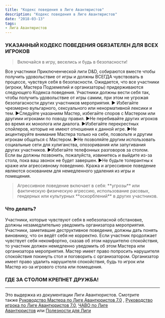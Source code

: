```yaml
---
title: "Кодекс поведения в Лиге Авантюристов"
description: "Кодекс поведения в Лиге Авантюристов"
date: "2018-03-13"
tags:
- Лига Авантюристов
---
```


### УКАЗАННЫЙ КОДЕКС ПОВЕДЕНИЯ ОБЯЗАТЕЛЕН ДЛЯ ВСЕХ ИГРОКОВ

> Включайся в игру, веселись и будь в безопасности!

Все участники Приключенческой лиги D&D, собираются вместе чтобы получить удовольствие от игры и должны ВСЕГДА чувствовать в процессе, чувствуя себя в безопасности. Ожидается, что все участники (игроки, Мастера Подземелий и организаторы) придерживаются следующего Кодекса поведения. Участники должны вести себя так, чтобы получить удовольствие от игры самим, при этом не угрожая безопагасности других участников мероприятия. ► Избегайте чрезмерно вульгарного, сексуального или ненормативной лексики и тем. ►Следуйте указаниям Мастер, избегайте споров с Мастером или другими игроками по поводу правил. ►Не перебивайте других игроков во время их монолога или диалога. ►Избегайте перекрестных спойлеров, которые не имеют отношения к данной игре. ►Не акцентируйте внимание Мастера только на себе, позвольте и другим игрокам общаться с Мастером. ►Не позволяйте другим использовать социальные сети для хулиганства, опозоривания или запугивания других участников. ►Избегайте телефонных разговоров за столом. Если вы должны позвонить, пожалуйста, извинитесь и выйдите из-за стола, пока ваш звонок не будет завершен. ►Не будьте толерантны к краже или агрессивному поведению. Кража и агрессивное поведение являются основанием для немедленного удаления из игры и помещения.

> Агрессивное поведение включает в себя: \*\*угрозы\*\* или фактическую физическую агрессию, использование расовых, гендерных или культурных \*\*оскорблений\*\* в других участников.

### Что делать?

Участники, которые чувствуют себя в небезопасной обстановке, должны незамедлительно уведомить организатора мероприятия. Участники, заметившие деструктивное поведение, должны дать понять виновнику, что он ведёт себя не корректно. Если участник продолжает чувствует себя некомфортно, сказав об этом нарушителю спокойствия, то участник должен немедленно уведомить об этом Мастера или организатора мероприятия. Мастер имеет право попросить нарушителя спокойствия покинуть стол и поговорить с организатором. Организатор имеет право удалить нарушителя спокойствия, будь то игрок или Мастер из-за игрового стола или помещения.

### ГДЕ ЗА СТОЛОМ КРЕПНЕТ ДРУЖБА!

* * *

Это выдержка из документации Лиги Авантюристов. Смотрите также [Руководство Мастера по Лиге Авантюристов 7.0](https://adventurersleague.wordpress.com/2018/04/24/al-dm-guide-70/) , [Руководство игрока по Лиге Авантюристов 7.0](https://adventurersleague.wordpress.com/2018/04/24/%d1%80%d1%83%d0%ba%d0%be%d0%b2%d0%be%d0%b4%d1%81%d1%82%d0%b2%d0%be-%d0%b8%d0%b3%d1%80%d0%be%d0%ba%d0%b0-%d0%bf%d0%be-%d0%bb%d0%b8%d0%b3%d0%b5-%d0%b0%d0%b2%d0%b0%d0%bd%d1%82%d1%8e%d1%80%d0%b8%d1%81-2/), [ЧАВО по Лиге Авантюристов](https://adventurersleague.wordpress.com/2018/04/24/faq-adventurers-league/) или [Полезности для Лиги](https://adventurersleague.wordpress.com/2018/07/12/%d0%bf%d0%be%d0%bb%d0%b5%d0%b7%d0%bd%d0%be%d1%81%d1%82%d0%b8-%d0%b4%d0%bb%d1%8f-%d0%bb%d0%b8%d0%b3%d0%b8/)
